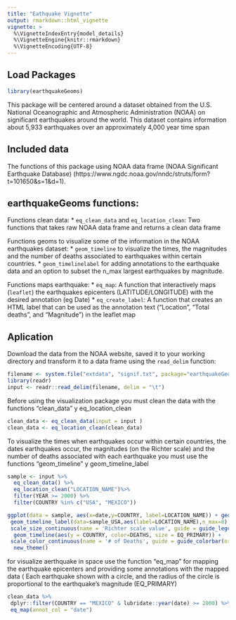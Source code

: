 ```yaml
---
title: "Eathquake Vignette"
output: rmarkdown::html_vignette
vignette: >
  %\VignetteIndexEntry{model_details}
  %\VignetteEngine{knitr::rmarkdown}
  %\VignetteEncoding{UTF-8}
---
```

## Load Packages

```r
library(earthquakeGeoms)
```

This package will be centered around a dataset obtained from the U.S. National Oceanographic and Atmospheric Administration (NOAA) on significant earthquakes around the world. This dataset contains information about 5,933 earthquakes over an approximately 4,000 year time span

## Included data

The functions of  this package using NOAA data frame (NOAA Significant Earthquake Database) (https://www.ngdc.noaa.gov/nndc/struts/form?t=101650&s=1&d=1).

## earthquakeGeoms functions:
  Functions clean data:
* `eq_clean_data` and `eq_location_clean`: Two functions that takes raw NOAA data frame and returns a clean data frame 

Functions geoms to visualize some of the information in the NOAA earthquakes dataset: 
  * `geom_timeline` to visualize the times, the magnitudes and the number of deaths associated to earthquakes within certain countries.
   * `geom_timelinelabel` for adding annotations to the earthquake data and an option to subset the n_max largest earthquakes by magnitude.


Functions maps earthquake:
*  `eq_map`: A function that interactively maps (`leaflet`) the earthquakes epicenters (LATITUDE/LONGITUDE) with the desired annotation (eg Date)
* `eq_create_label`: A function that creates an HTML label that can be used as the annotation text ("Location", "Total deaths", and "Magnitude") in the leaflet map

## Aplication

Download the data from the NOAA website, saved it to your working directory and transform it to a data frame using the `read_delim` function:

```r
filename <- system.file("extdata", "signif.txt", package="earthquakeGeoms")
library(readr)
input <- readr::read_delim(filename, delim = "\t")
```

Before using the visualization package you must clean the data with the functions "clean_data" y eq_location_clean


```r
clean_data <- eq_clean_data(input = input )
clean_data <- eq_location_clean(clean_data)
```
To visualize the times when earthquakes occur within certain countries, the dates earthquakes occur, the magnitudes (on the Richter scale) and the number of deaths associated with each earthquake you must use the functions "geom_timeline" y geom_timeline_label


```r
sample <- input %>%
  eq_clean_data() %>%
  eq_location_clean("LOCATION_NAME")%>%
  filter(YEAR >= 2000) %>%
  filter(COUNTRY %in% c("USA", "MEXICO"))

ggplot(data = sample, aes(x=date,y=COUNTRY, label=LOCATION_NAME)) + geom_timeline() +
 geom_timeline_label(data=sample_USA,aes(label=LOCATION_NAME),n_max=8) + 
 scale_size_continuous(name = 'Richter scale value', guide = guide_legend(order = 1)) +
  geom_timeline(aes(y = COUNTRY, color=DEATHS, size = EQ_PRIMARY)) +
 scale_color_continuous(name = '# of Deaths', guide = guide_colorbar(order = 2)) +
  new_theme()
```

for visualize aerthquake in space use the function "eq_map" for mapping the earthquake epicenters and providing some annotations with the mapped data  ( Each earthquake shown with a circle, and the radius of the circle is proportional to the earthquake's magnitude (EQ_PRIMARY)

 ```r
clean_data %>%
  dplyr::filter(COUNTRY == "MEXICO" & lubridate::year(date) >= 2000) %>%
  eq_map(annot_col = "date")
```
